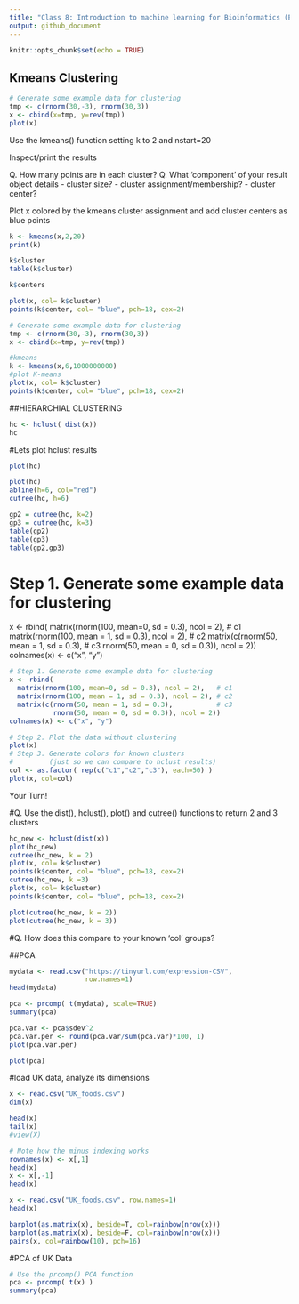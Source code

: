 ```yaml
---
title: "Class 8: Introduction to machine learning for Bioinformatics (Part 1)"
output: github_document
---
```


```r
knitr::opts_chunk$set(echo = TRUE)
```
## Kmeans Clustering

```r
# Generate some example data for clustering
tmp <- c(rnorm(30,-3), rnorm(30,3))
x <- cbind(x=tmp, y=rev(tmp))
plot(x)
```

Use the kmeans() function setting k to 2 and nstart=20 

Inspect/print the results 

Q. How many points are in each cluster?
Q. What ‘component’ of your result object details 
      - cluster size?
      - cluster assignment/membership? 
      - cluster center?

Plot x colored by the kmeans cluster assignment and 
      add cluster centers as blue points
      
```r
k <- kmeans(x,2,20)
print(k)
```

```r
k$cluster
table(k$cluster)

```

```r
k$centers
```

```r
plot(x, col= k$cluster) 
points(k$center, col= "blue", pch=18, cex=2)
```

```r
# Generate some example data for clustering
tmp <- c(rnorm(30,-3), rnorm(30,3))
x <- cbind(x=tmp, y=rev(tmp))

#kmeans
k <- kmeans(x,6,1000000000)
#plot K-means
plot(x, col= k$cluster) 
points(k$center, col= "blue", pch=18, cex=2)
```

##HIERARCHIAL CLUSTERING

```r
hc <- hclust( dist(x))
hc
```

#Lets plot hclust results

```r
plot(hc)
```

```r
plot(hc)
abline(h=6, col="red")
cutree(hc, h=6)
```
```r
gp2 = cutree(hc, k=2)
gp3 = cutree(hc, k=3)
table(gp2)
table(gp3)
table(gp2,gp3)
```


# Step 1. Generate some example data for clustering
x <- rbind(
  matrix(rnorm(100, mean=0, sd = 0.3), ncol = 2),   # c1
  matrix(rnorm(100, mean = 1, sd = 0.3), ncol = 2), # c2
  matrix(c(rnorm(50, mean = 1, sd = 0.3),           # c3
           rnorm(50, mean = 0, sd = 0.3)), ncol = 2))
colnames(x) <- c("x", "y")

```r
# Step 1. Generate some example data for clustering
x <- rbind(
  matrix(rnorm(100, mean=0, sd = 0.3), ncol = 2),   # c1
  matrix(rnorm(100, mean = 1, sd = 0.3), ncol = 2), # c2
  matrix(c(rnorm(50, mean = 1, sd = 0.3),           # c3
           rnorm(50, mean = 0, sd = 0.3)), ncol = 2))
colnames(x) <- c("x", "y")
```


```r
# Step 2. Plot the data without clustering
plot(x)
# Step 3. Generate colors for known clusters 
#         (just so we can compare to hclust results)
col <- as.factor( rep(c("c1","c2","c3"), each=50) ) 
plot(x, col=col)
```
Your Turn!

#Q. Use the dist(), hclust(), plot() and cutree() functions to return 2 and 3 clusters 
```r
hc_new <- hclust(dist(x))
plot(hc_new)
cutree(hc_new, k = 2)
plot(x, col= k$cluster) 
points(k$center, col= "blue", pch=18, cex=2)
cutree(hc_new, k =3)
plot(x, col= k$cluster) 
points(k$center, col= "blue", pch=18, cex=2)

plot(cutree(hc_new, k = 2))
plot(cutree(hc_new, k = 3))

```

      
#Q. How does this compare to your known 'col' groups?

##PCA 

```r
mydata <- read.csv("https://tinyurl.com/expression-CSV", 
                   row.names=1) 
head(mydata)
```

```r
pca <- prcomp( t(mydata), scale=TRUE)
summary(pca)
```

```r
pca.var <- pca$sdev^2
pca.var.per <- round(pca.var/sum(pca.var)*100, 1)
plot(pca.var.per)
```

```r
plot(pca)
```

#load UK data, analyze its dimensions 
```r
x <- read.csv("UK_foods.csv")
dim(x)
```

```r
head(x)
tail(x)
#view(X)
```

```r
# Note how the minus indexing works
rownames(x) <- x[,1]
head(x)
x <- x[,-1]
head(x)
```

```r
x <- read.csv("UK_foods.csv", row.names=1)
head(x)
```

```r
barplot(as.matrix(x), beside=T, col=rainbow(nrow(x)))
barplot(as.matrix(x), beside=F, col=rainbow(nrow(x)))
pairs(x, col=rainbow(10), pch=16)
```

#PCA of UK Data

```r
# Use the prcomp() PCA function 
pca <- prcomp( t(x) )
summary(pca)
```